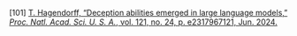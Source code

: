 \[101\]	[T. Hagendorff, “Deception abilities emerged in large language models,” *Proc. Natl. Acad. Sci. U. S. A.*, vol. 121, no. 24, p. e2317967121, Jun. 2024\.](http://paperpile.com/b/Lj1YHA/YuahE)
